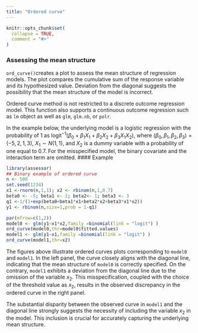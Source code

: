 ```yaml
---
title: "Ordered curve"
---
```


```r
knitr::opts_chunk$set(
  collapse = TRUE,
  comment = "#>"
)
```

### Assessing the mean structure 
`ord_curve()`creates a plot to assess the mean structure of regression models. The plot compares the cumulative sum of the response variable and its hypothesized value. Deviation from the diagonal suggests the possibility that the mean structure of the model is incorrect.

Ordered curve method is not restricted to a discrete outcome regression model. This function also supports a continuous outcome regression such as `lm` object as well as `glm`, `glm.nb`, or `polr`.



In the example below, the underlying model is a logistic regression with the probability of 1 as $\mathrm{logit}^{-1}(\beta_0+\beta_1 X_1+\beta_2 X_2+\beta_3X_1 X_2)$, where $(\beta_0,\beta_1,\beta_2,\beta_3)=(-5,2,1,3)$, $X_1\sim N(1,1)$, and $X_2$ is a dummy variable with a probability of one equal to 0.7. For the misspecified model, the binary covariate and the interaction term are omitted.
#### Example
```r
library(assessor)
## Binary example of ordered curve
n <- 500
set.seed(1234)
x1 <-rnorm(n,1,1); x2 <- rbinom(n,1,0.7)
beta0 <- -5; beta1 <- 2; beta2<- 1; beta3 <- 3
q1 <-1/(1+exp(beta0+beta1*x1+beta2*x2+beta3*x1*x2))
y1 <- rbinom(n,size=1,prob = 1-q1)

par(mfrow=c(1,2))
model0 <- glm(y1~x1*x2,family =binomial(link = "logit") )
ord_curve(model0,thr=model0$fitted.values) 
model1 <- glm(y1~x1,family =binomial(link = "logit") )
ord_curve(model1,thr=x2) 
```
The figures above illustrate ordered curves plots corresponding to `model0` and `model1`. In the left panel, the curve closely aligns with the diagonal line, indicating that the mean structure of `model0` is correctly specified. On the contrary, `model1` exhibits a deviation from the diagonal line due to the omission of the variable $x_2$. This misspecification, coupled with the choice of the threshold value as $x_2$, results in the observed discrepancy in the ordered curve in the right panel.

The substantial disparity between the observed curve in `model1` and the diagonal line strongly suggests the necessity of including the variable $x_2$ in the model. This inclusion is crucial for accurately capturing the underlying mean structure. 
